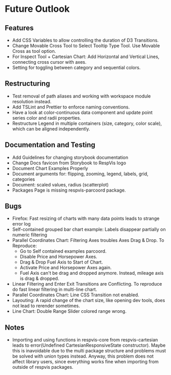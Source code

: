 
<Meta title='Future Outlook'></Meta>

# Future Outlook



## Features

- Add CSS Variables to allow controlling the duration of D3
  Transitions.
- Change Movable Cross Tool to Select Tooltip Type Tool.
  Use Movable Cross as tool option.
- For Inspect Tool + Cartesian Chart: Add Horizontal and Vertical Lines, connecting cross cursor with axes.
- Setting for toggling between category and sequential colors.

## Restructuring

- Test removal of path aliases and working with workspace
  module resolution instead.
- Add TSLint and Prettier to enforce naming conventions.
- Have a look at color-continuous data component and update
  point series color and radii properties.
- Restructure Legend in multiple containers (size, category, color scale),
  which can be aligned independently.

## Documentation and Testing

- Add Guidelines for changing storybook documentation
- Change Docs favicon from Storybook to RespVis logo
- Document Chart Examples Properly
- Document arguments for: flipping, zooming, legend, labels, grid, categories
- Document: scaled values, radius (scatterplot)
- Packages Page is missing respvis-parcoord package.



## Bugs

- Firefox: Fast resizing of charts with many data points leads to strange error log
- Self-contained grouped bar chart example: Labels disappear partially on numeric filtering
- Parallel Coordinates Chart: Filtering Axes troubles Axes Drag & Drop. To Reproduce:
  - Go to Self contained examples parcoord.
  - Disable Price and Horsepower Axes.
  - Drag & Drop Fuel Axis to Start of Chart.
  - Activate Price and Horsepower Axes again.
  - Fuel Axis can't be drag and dropped anymore. Instead, mileage axis is drag & dropped.
- Linear Filtering and Enter Exit Transitions are Conflicting. To reproduce do fast linear filtering
  in multi-line chart.
- Parallel Coordinates Chart: Line CSS Transition not enabled.
- Layouting: A rapid change of the chart size, like opening dev tools, does not lead to rerender
  sometimes.
- Line Chart: Double Range Slider colored range wrong.



## Notes

- Importing and using functions in respvis-core from respvis-cartesian
  leads to error(Undefined CartesianResponsiveState constructor). Maybe
  this is inavoidable due to the multi package structure and problems must
  be solved with union types instead. Anyway, this problem does not affect
  library users, since everything works fine when importing from outside of
  respvis packages.
